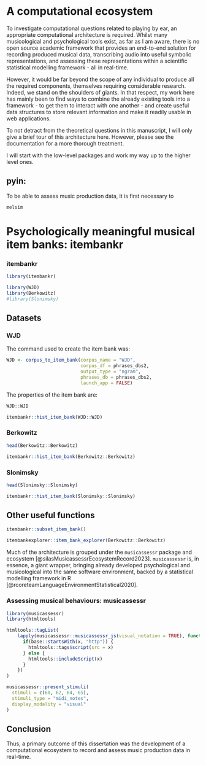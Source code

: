 
# A computational ecosystem {#computational-ecosystem}


To investigate computational questions related to playing by ear, an appropriate computational architecture is required. Whilst many musicological and psychological tools exist, as far as I am aware, there is no open source academic framework that provides an end-to-end solution for recording produced musical data, transcribing audio into useful symbolic representations, and assessing these representations within a scientific statistical modelling framework - all in real-time. 

However, it would be far beyond the scope of any individual to produce all the required components, themselves requiring considerable research. Indeed, we stand on the shoulders of giants. In that respect, my work here has mainly been to find ways to combine the already existing tools into a framework - to get them to interact with one another - and create useful data structures to store relevant information and make it readily usable in web applications.

To not detract from the theoretical questions in this manuscript, I will only give a brief tour of this architecture here. However, please see the documentation for a more thorough treatment.

I will start with the low-level packages and work my way up to the higher level ones.

## pyin: 

To be able to assess music production data, it is first necessary to 


`melsim`



# Psychologically meaningful musical item banks: itembankr 

### itembankr



```r
library(itembankr)

library(WJD)
library(Berkowitz)
#library(Slonimsky)

```


## Datasets


### WJD

The command used to create the item bank was:

```r
WJD <- corpus_to_item_bank(corpus_name = "WJD", 
                           corpus_df = phrases_dbs2,
                           output_type = "ngram", 
                           phrases_db = phrases_dbs2, 
                           launch_app = FALSE)
```

The properties of the item bank are:

```r
WJD::WJD
```


```r
itembankr::hist_item_bank(WJD::WJD)
```


### Berkowitz
```r
head(Berkowitz::Berkowitz)
```



```r
itembankr::hist_item_bank(Berkowitz::Berkowitz)
```


### Slonimsky

```r
head(Slonimsky::Slonimsky)
```

```r
itembankr::hist_item_bank(Slonimsky::Slonimsky)
```

## Other useful functions

```r
itembankr::subset_item_bank()

itembankexplorer::item_bank_explorer(Berkowitz::Berkowitz)
```


Much of the architecture is grouped under the `musicassessr` package and ecosystem [@silasMusicassessrEcosystemRecord2023]. `musicassessr` is, in essence, a giant wrapper, bringing already developed psychological and musicological into the same software environment, backed by a statistical modelling framework in R [@rcoreteamLanguageEnvironmentStatistical2020]. 



### Assessing musical behaviours: musicassessr



```r
library(musicassessr)
library(htmltools)

htmltools::tagList(
    lapply(musicassessr::musicassessr_js(visual_notation = TRUE), function(x) {
      if(base::startsWith(x, "http")) {
        htmltools::tags$script(src = x)
      } else {
        htmltools::includeScript(x)
      }
    })
)
```

```r
musicassessr::present_stimuli(
  stimuli = c(60, 62, 64, 65), 
  stimuli_type = "midi_notes", 
  display_modality = "visual"
)
```


<!-- ```{r warning=FALSE} -->

<!-- musicassessr::present_stimuli( -->
<!--   stimuli = c(60, 62, 64, 65),  -->
<!--   stimuli_type = "midi_notes",  -->
<!--   display_modality = "audio" -->
<!-- ) -->

<!-- # bookdown::render_book("04-musicassessr.Rmd", "bookdown::gitbook") -->
<!-- ``` -->













## Conclusion

Thus, a primary outcome of this dissertation was the development of a computational ecosystem to record and assess music production data in real-time.

